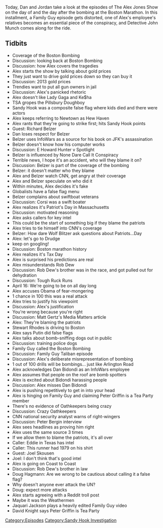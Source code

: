 {{DEFAULTSORT:
    #_EPISODE_0349:April 15-16, 2013
}}{{Episode
    | title             = April 15-16, 2013
    | caption           = Listen to this episode on [https://knowledgefight.libsyn.com/knowledge-fight-april-15-16-2013 Libsyn] [https://open.spotify.com/episode/6uk79SuFabCvQOgQm4RexP Spotify], Read the [[Transcript/349: April 15-16, 2013|Unofficial Transcript]]
    | episodeNumber     = 349
    | length            = 03:21:27
    | airDate           = September 30, 2019
    | coverageStartDate = April 15, 2013
    | coverageEndDate   = April 16, 2013
    | episodeType       = [[:Category:Sandy Hook Investigation|Sandy Hook Investigation]]
    | appearance        = [[Richard Belzer]], [[E Hunter Howard]], [[Rob Dew]], [[Matt Gertz]], [[Stewart Rhodes]], [[Dan Bidondi]], [[Peter Bergin]], [[Joel Skousen]], [[Doug Hagmann]], [[Jaquari Jackson]], [[David Knight]]
    | previousEpisode   = [[348: September 24-25, 2019]]
    | nextEpisode       = [[350: September 29-30, 2019]]
}}

{{Stub}}

Today, Dan and Jordan take a look at the episodes of The Alex Jones Show on the day of and the day after the bombing at the Boston Marathon. In this installment, a Family Guy episode gets distorted, one of Alex's employee's relatives becomes an essential piece of the conspiracy, and Detective John Munch comes along for the ride.

==Tidbits==

*Coverage of the Boston Bombing
*Discussion: looking back at Boston Bombing
*Discussion: how Alex covers the tragedies
*Alex starts the show by talking about gold prices
*They just want to drive gold prices down so they can buy it
*Discussion: 2013 gold prices
*Trendies want to put all gun owners in jail
*Discussion: Alex's panicked rhetoric
*Alex doesn't like Lady Gaga and Ke$ha
*TSA gropes the Pillsbury Doughboy
*Sandy Hook was a composite false flag where kids died and there were actors
*Alex keeps referring to Newtown as Hew Haven
*Alex rants that they're going to strike first; hits Sandy Hook points
*Guest: Richard Belzer
*Dan loses respect for Belzer
*Belzer uses InfoWars as a source for his book on JFK's assassination
*Belzer doesn't know how his computer works
*Discussion: E Howard Hunter v Spotlight
*Belzer is influenced by None Dare Call It Conspiracy
*Terrible news, I hope it's an accident, who will they blame it on?
*Discussion: Belzer is part of the coverage of the bombing
*Belzer: it doesn't matter who they blame
*Alex and Belzer watch CNN, get angry at their coverage
*Alex and Belzer speculate on who did it
*Within minutes, Alex decides it's fake
*Globalists have a false flag menu
*Belzer complains about swiftboat veterans
*Discussion: Corsi was a swift boater
*Alex realizes it's Patriot's Day in Massachusetts
*Discussion: motivated reasoning
*Alex asks callers for key intel
*This could be the start of something big if they blame the patriots
*Alex tries to tie himself into CNN's coverage
*Belzer: How dare Wolf Blitzer ask questions about Patriots...Day
*Alex: let's go to Drudge
*keep on googling!
*Discussion: Boston marathon history
*Alex realizes it's Tax Day
*Alex is surprised his predictions are real
*Alex misunderstands Rob Dew
*Discussion: Rob Dew's brother was in the race, and got pulled out for dehydration
*Discussion: Tough Ruck Runs
*April 16: We're going to be on all day long
*Alex accuses Obama of fear-mongering
*1 chance in 100 this was a real attack
*Alex tries to justify his viewpoint
*Discussion: Alex's justification
*You're wrong because you're right
*Discussion: Matt Gertz's Media Matters article
*Alex: They're blaming the patriots
*Stewart Rhodes is driving to Boston
*Alex says Putin did false flags
*Alex talks about bomb-sniffing dogs out in public
*Discussion: training police dogs
*Family Guy called the Boston Bombing
*Discussion: Family Guy Taliban episode
*Discussion: Alex's deliberate misrepresentation of bombing
*1 out of 100 drills will be bombings... just like Arlington Road
*Alex acknowledges Dan Bidondi as an InfoWars employee
*Alex assumes that people on the roof are bomb spotters
*Alex is excited about Bidondi harassing people
*Discussion: Alex misses Dan Bidondi
*Alex is pushing repetitively to get in into your head
*Alex is hinging on Family Guy and claiming Peter Griffin is a Tea Party member
*There's no evidence of Oathkeepers being crazy
*Discussion: Crazy Oathkeepers
*CNN national security analyst warns of right-wingers
*Discussion: Peter Bergin interview
*Alex sees headlines as proving him right
*Alex uses the same source 3 times
*If we allow them to blame the patriots, it's all over
*Caller: Eddie in Texas has intel
*Caller: This runner had 1979 on his shirt
*Guest: Joel Skousen
*Joel: I don't think that's good intel
*Alex is going on Coast to Coast
*Discussion: Rob Dew's brother in law
*Doug Hagmann: Are we wrong to be cautious about calling it a false flag?
*Why doesn't anyone ever attack the UN?
*Doug: expect more attacks
*Alex starts agreeing with a Reddit troll post
*Maybe it was the Weathermen
*Jaquari Jackson plays a heavily edited Family Guy video
*David Knight says Peter Griffin is Tea Party

[[Category:Episodes]]
[[Category:Sandy Hook Investigation]]
